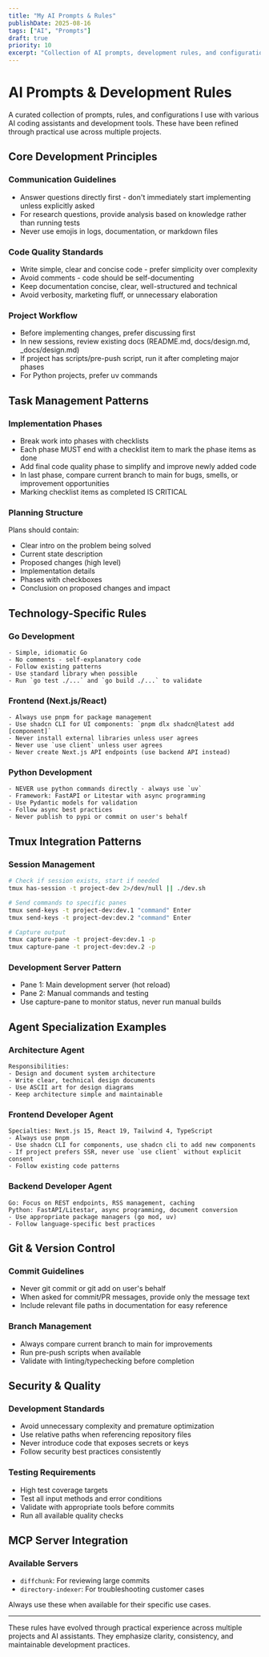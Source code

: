 ---
title: "My AI Prompts & Rules"
publishDate: 2025-08-16
tags: ["AI", "Prompts"]
draft: true
priority: 10
excerpt: "Collection of AI prompts, development rules, and configuration patterns I use across different projects and tools."
---

# AI Prompts & Development Rules

A curated collection of prompts, rules, and configurations I use with various AI coding assistants and development tools. These have been refined through practical use across multiple projects.

## Core Development Principles

### Communication Guidelines
- Answer questions directly first - don't immediately start implementing unless explicitly asked
- For research questions, provide analysis based on knowledge rather than running tests
- Never use emojis in logs, documentation, or markdown files

### Code Quality Standards
- Write simple, clear and concise code - prefer simplicity over complexity
- Avoid comments - code should be self-documenting
- Keep documentation concise, clear, well-structured and technical
- Avoid verbosity, marketing fluff, or unnecessary elaboration

### Project Workflow
- Before implementing changes, prefer discussing first
- In new sessions, review existing docs (README.md, docs/design.md, _docs/design.md)
- If project has scripts/pre-push script, run it after completing major phases
- For Python projects, prefer uv commands

## Task Management Patterns

### Implementation Phases
- Break work into phases with checklists
- Each phase MUST end with a checklist item to mark the phase items as done
- Add final code quality phase to simplify and improve newly added code
- In last phase, compare current branch to main for bugs, smells, or improvement opportunities
- Marking checklist items as completed IS CRITICAL

### Planning Structure
Plans should contain:
- Clear intro on the problem being solved
- Current state description
- Proposed changes (high level)
- Implementation details
- Phases with checkboxes
- Conclusion on proposed changes and impact

## Technology-Specific Rules

### Go Development
```
- Simple, idiomatic Go
- No comments - self-explanatory code
- Follow existing patterns
- Use standard library when possible
- Run `go test ./...` and `go build ./...` to validate
```

### Frontend (Next.js/React)
```
- Always use pnpm for package management
- Use shadcn CLI for UI components: `pnpm dlx shadcn@latest add [component]`
- Never install external libraries unless user agrees
- Never use `use client` unless user agrees
- Never create Next.js API endpoints (use backend API instead)
```

### Python Development
```
- NEVER use python commands directly - always use `uv`
- Framework: FastAPI or Litestar with async programming
- Use Pydantic models for validation
- Follow async best practices
- Never publish to pypi or commit on user's behalf
```

## Tmux Integration Patterns

### Session Management
```bash
# Check if session exists, start if needed
tmux has-session -t project-dev 2>/dev/null || ./dev.sh

# Send commands to specific panes
tmux send-keys -t project-dev:dev.1 "command" Enter
tmux send-keys -t project-dev:dev.2 "command" Enter

# Capture output
tmux capture-pane -t project-dev:dev.1 -p
tmux capture-pane -t project-dev:dev.2 -p
```

### Development Server Pattern
- Pane 1: Main development server (hot reload)
- Pane 2: Manual commands and testing
- Use capture-pane to monitor status, never run manual builds

## Agent Specialization Examples

### Architecture Agent
```
Responsibilities:
- Design and document system architecture
- Write clear, technical design documents
- Use ASCII art for design diagrams
- Keep architecture simple and maintainable
```

### Frontend Developer Agent
```
Specialties: Next.js 15, React 19, Tailwind 4, TypeScript
- Always use pnpm
- Use shadcn CLI for components, use shadcn cli to add new components
- If project prefers SSR, never use `use client` without explicit consent
- Follow existing code patterns
```

### Backend Developer Agent
```
Go: Focus on REST endpoints, RSS management, caching
Python: FastAPI/Litestar, async programming, document conversion
- Use appropriate package managers (go mod, uv)
- Follow language-specific best practices
```

## Git & Version Control

### Commit Guidelines
- Never git commit or git add on user's behalf
- When asked for commit/PR messages, provide only the message text
- Include relevant file paths in documentation for easy reference

### Branch Management
- Always compare current branch to main for improvements
- Run pre-push scripts when available
- Validate with linting/typechecking before completion

## Security & Quality

### Development Standards
- Avoid unnecessary complexity and premature optimization
- Use relative paths when referencing repository files
- Never introduce code that exposes secrets or keys
- Follow security best practices consistently

### Testing Requirements
- High test coverage targets
- Test all input methods and error conditions
- Validate with appropriate tools before commits
- Run all available quality checks

## MCP Server Integration

### Available Servers
- `diffchunk`: For reviewing large commits
- `directory-indexer`: For troubleshooting customer cases

Always use these when available for their specific use cases.

---

These rules have evolved through practical experience across multiple projects and AI assistants. They emphasize clarity, consistency, and maintainable development practices.